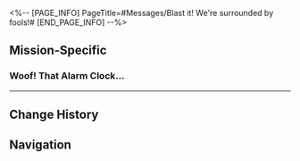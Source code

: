 <%-- [PAGE_INFO]
PageTitle=#Messages/Blast it! We're surrounded by fools!#
[END_PAGE_INFO] --%>
{{Messages Infobox
|id           = 140
|image        = NPC Blast it! We're surrounded by fools! Icon.png
|type         = Group
|participants = [[Lady]]; [[Melancholy]]; [[Mr. Bigwig]]; [[Siobhan]]; [[Spade]]; [[Trailblazer]]
|faction      = Penacony
}}

==Mission-Specific==
===Woof! That Alarm Clock...===
{{Messages
|start_condition = 
|text =
:'''Mr. Bigwig:''' Woof! That Alarm Clock took the bait! It's going to drink that beverage!
:'''Lady:''' Thankfully I'm good at pretending. You almost let it slip.
:'''Mr. Bigwig:''' I do want to make it mad! I did nothing wrong, woof!
:'''Spade:''' Hey! It's just a rugged piece of metal with a bigger head, and it thinks it's nobler than everyone here. Gah!
:'''Spade:''' Knock it flat! And let's play kick the can!
:'''Siobhan:''' I'll get (Trailblazer) in here.
:{{DIcon|Warning}} Siobhan invited you into the group chat.
:'''Mr. Bigwig:''' Come and help us, newbie drinksmith!
:'''Spade:''' Gah! How should we deal with it next!? I... can't wait to start the fun!
:'''Lady:''' How about shoving the stir stick into its spring hole and spinning it hard!? I... I... I'm all fired up!
:{Choice} Great minds think alike.
::'''(Trailblazer):''' I've wanted to do this since long ago.
:{Choice} I agree.
::'''(Trailblazer):''' I've wanted to do this since long ago.
:'''Lady:''' Ah! Speaking of who can make my heart skip a beat, it's gonna be you!
:'''Melancholy:''' And now the moment for vengeance is at hand, we'll just wait for the curtain to rise...
:'''Siobhan:''' That beverage is on the counter across the room, and I've added some special ingredients to it. Making it drunk for a couple of hours won't be a problem.
:'''Siobhan:''' It's time to teach the disobedient child a lesson.
:'''Siobhan:''' However, this is only its imagined world. Your actions may be hindered, but let's play it by ear.
}}
----

==Change History==
{{Change History|2.1}}

==Navigation==
{{Messages Navbox}}